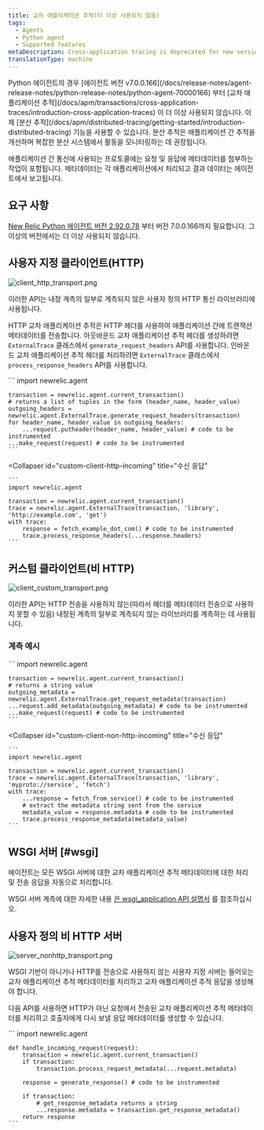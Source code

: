 ```yaml
---
title: 교차 애플리케이션 추적(더 이상 사용되지 않음)
tags:
  - Agents
  - Python agent
  - Supported features
metaDescription: Cross-application tracing is deprecated for new versions of the New Relic Python agent.
translationType: machine
---
```





<Callout variant="important">
  Python 에이전트의 경우 [에이전트 버전 v7.0.0.166](/docs/release-notes/agent-release-notes/python-release-notes/python-agent-70000166) 부터 [교차 애플리케이션 추적](/docs/apm/transactions/cross-application-traces/introduction-cross-application-traces) 이 더 이상 사용되지 않습니다. 이제 [분산 추적](/docs/apm/distributed-tracing/getting-started/introduction-distributed-tracing) 기능을 사용할 수 있습니다. 분산 추적은 애플리케이션 간 추적을 개선하며 복잡한 분산 시스템에서 활동을 모니터링하는 데 권장됩니다.
</Callout>

애플리케이션 간 통신에 사용되는 프로토콜에는 요청 및 응답에 메타데이터를 첨부하는 작업이 포함됩니다. 메타데이터는 각 애플리케이션에서 처리되고 결과 데이터는 에이전트에서 보고됩니다.

## 요구 사항

[New Relic Python 에이전트 버전 2.92.0.78](/docs/release-notes/agent-release-notes/python-release-notes/python-agent-292078) 부터 버전 7.0.0.166까지 필요합니다. 그 이상의 버전에서는 더 이상 사용되지 않습니다.

## 사용자 지정 클라이언트(HTTP)

<img
  title="client_http_transport.png"
  alt="client_http_transport.png"
  src={apmPythonDiagramAppTracing}
/>

이러한 API는 내장 계측의 일부로 계측되지 않은 사용자 정의 HTTP 통신 라이브러리에 사용됩니다.

HTTP 교차 애플리케이션 추적은 HTTP 헤더를 사용하여 애플리케이션 간에 트랜잭션 메타데이터를 전송합니다. 아웃바운드 교차 애플리케이션 추적 헤더를 생성하려면 `ExternalTrace` 클래스에서 `generate_request_headers` API를 사용합니다. 인바운드 교차 애플리케이션 추적 헤더를 처리하려면 `ExternalTrace` 클래스에서 `process_response_headers` API를 사용합니다.

<CollapserGroup>
  <Collapser
    id="custom-client-http-outgoing"
    title="발신 요청"
  >
    ```
    import newrelic.agent

    transaction = newrelic.agent.current_transaction()
    # returns a list of tuples in the form (header_name, header_value)
    outgoing_headers = newrelic.agent.ExternalTrace.generate_request_headers(transaction)
    for header_name, header_value in outgoing_headers:
        ...request.putheader(header_name, header_value) # code to be instrumented
    ...make_request(request) # code to be instrumented
    ```
  </Collapser>

  <Collapser
    id="custom-client-http-incoming"
    title="수신 응답"
  >
    ```
    import newrelic.agent

    transaction = newrelic.agent.current_transaction()
    trace = newrelic.agent.ExternalTrace(transaction, 'library', 'http://example.com', 'get')
    with trace:
        response = fetch_example_dot_com() # code to be instrumented
        trace.process_response_headers(...response.headers)
    ```
  </Collapser>
</CollapserGroup>

## 커스텀 클라이언트(비 HTTP)

<img
  title="client_custom_transport.png"
  alt="client_custom_transport.png"
  src={apmClientCustomTransport}
/>

이러한 API는 HTTP 전송을 사용하지 않는(따라서 헤더를 메타데이터 전송으로 사용하지 못할 수 있음) 내장된 계측의 일부로 계측되지 않는 라이브러리를 계측하는 데 사용됩니다.

### 계측 예시

<CollapserGroup>
  <Collapser
    id="custom-client-non-http-outgoing"
    title="발신 요청"
  >
    ```
    import newrelic.agent

    transaction = newrelic.agent.current_transaction()
    # returns a string value
    outgoing_metadata = newrelic.agent.ExternalTrace.get_request_metadata(transaction)
    ...request.add_metadata(outgoing_metadata) # code to be instrumented
    ...make_request(request) # code to be instrumented
    ```
  </Collapser>

  <Collapser
    id="custom-client-non-http-incoming"
    title="수신 응답"
  >
    ```
    import newrelic.agent

    transaction = newrelic.agent.current_transaction()
    trace = newrelic.agent.ExternalTrace(transaction, 'library', 'myproto://service', 'fetch')
    with trace:
        ...response = fetch_from_service() # code to be instrumented
        # extract the metadata string sent from the service
        metadata_value = response.metadata # code to be instrumented
        trace.process_response_metadata(metadata_value)
    ```
  </Collapser>
</CollapserGroup>

## WSGI 서버 [#wsgi]

<Callout variant="tip">
  에이전트는 모든 WSGI 서버에 대한 교차 애플리케이션 추적 메타데이터에 대한 처리 및 전송 응답을 자동으로 처리합니다.
</Callout>

WSGI 서버 계측에 대한 자세한 내용 [은 wsgi_application API 설명서](/docs/agents/python-agent/python-agent-api/wsgi_application) 를 참조하십시오.

## 사용자 정의 비 HTTP 서버

<img
  title="server_nonhttp_transport.png"
  alt="server_nonhttp_transport.png"
  src={apmPythonNonhttpTransport}
/>

WSGI 기반이 아니거나 HTTP를 전송으로 사용하지 않는 사용자 지정 서버는 들어오는 교차 애플리케이션 추적 메타데이터를 처리하고 교차 애플리케이션 추적 응답을 생성해야 합니다.

다음 API를 사용하면 HTTP가 아닌 요청에서 전송된 교차 애플리케이션 추적 메타데이터를 처리하고 호출자에게 다시 보낼 응답 메타데이터를 생성할 수 있습니다.

<CollapserGroup>
  <Collapser
    id="custom-non-http-server-example"
    title="계측 예시"
  >
    ```
    import newrelic.agent

    def handle_incoming_request(request):
        transaction = newrelic.agent.current_transaction()
        if transaction:
        	transaction.process_request_metadata(...request.metadata)

        response = generate_response() # code to be instrumented

        if transaction:
        	# get_response_metadata returns a string
            ...response.metadata = transaction.get_response_metadata()
        return response
    ```
  </Collapser>
</CollapserGroup>